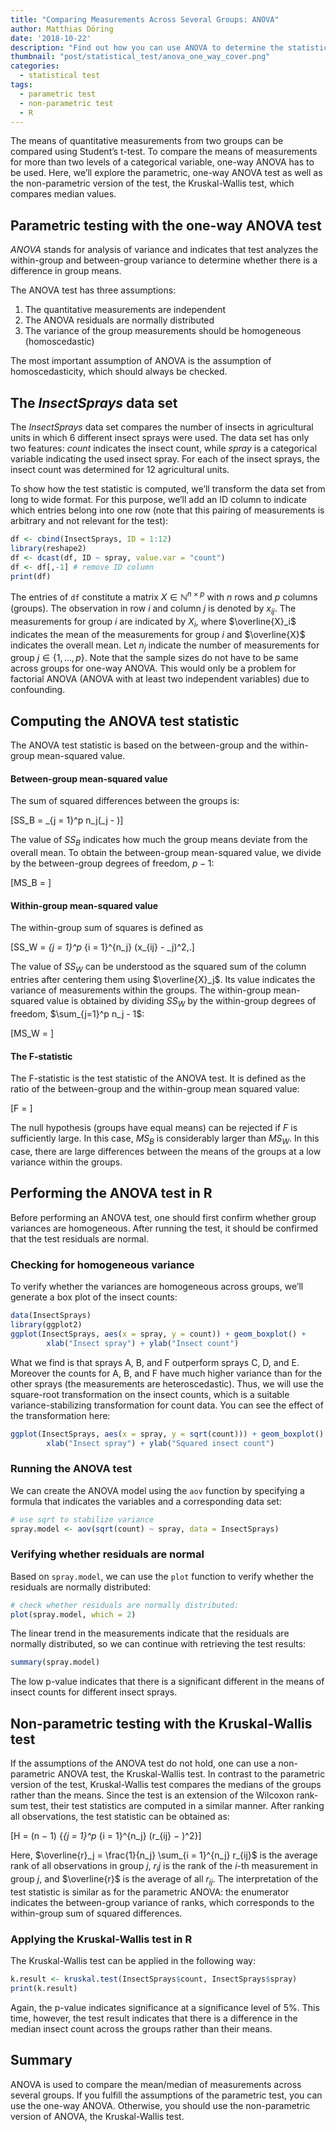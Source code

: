 ```yaml
---
title: "Comparing Measurements Across Several Groups: ANOVA"
author: Matthias Döring
date: '2018-10-22'
description: "Find out how you can use ANOVA to determine the statistical significance of multiple quantitative variables using R."
thumbnail: "post/statistical_test/anova_one_way_cover.png"
categories:
  - statistical test
tags:
  - parametric test
  - non-parametric test
  - R
---
```

The means of quantitative measurements from two groups can be compared using Student's t-test. To compare the means of measurements for more than two levels of a categorical variable, one-way ANOVA has to be used. Here, we'll explore the parametric, one-way ANOVA test as well as the non-parametric version of the test, the Kruskal-Wallis test, which compares median values.
<!--more-->

## Parametric testing with the one-way ANOVA test

*ANOVA* stands for analysis of variance and indicates that test analyzes the within-group and between-group variance to determine whether there is a difference in group means.

The ANOVA test has three assumptions:

1. The quantitative measurements are independent
2. The ANOVA residuals are normally distributed
3. The variance of the group measurements should be homogeneous (homoscedastic)
   
The most important assumption of ANOVA is the assumption of homoscedasticity, which should always be checked.

## The *InsectSprays* data set

The *InsectSprays* data set compares the number of insects in agricultural units in which 6 different insect sprays were used. The data set has only two features: *count* indicates the insect count, while *spray* is a categorical variable indicating the used insect spray. For each of the insect sprays, the insect count was determined for 12 agricultural units. 

To show how the test statistic is computed, we'll transform the data set from long to wide format. For this purpose, we'll add an ID column to indicate which entries belong into one row (note that this pairing of measurements is arbitrary and not relevant for the test):

```r
df <- cbind(InsectSprays, ID = 1:12)
library(reshape2)
df <- dcast(df, ID ~ spray, value.var = "count")
df <- df[,-1] # remove ID column
print(df)
```

The entries of `df` constitute a matrix $X \in \mathbb{N}^{n \times p}$ with $n$ rows and $p$ columns (groups). The observation in row $i$ and column $j$ is denoted by $x_{ij}$. The measurements for group $i$ are indicated by $X_i$, where $\overline{X}_i$ indicates the mean of the measurements for group $i$ and $\overline{X}$ indicates the overall mean. Let $n_j$ indicate the number of measurements for group $j \in \{1, \ldots, p\}$. Note that the sample sizes do not have to be same
across groups for one-way ANOVA. This would only be a problem for factorial ANOVA (ANOVA with at least two independent variables) due to confounding.

## Computing the ANOVA test statistic

The ANOVA test statistic is based on the between-group and the within-group mean-squared value.

#### Between-group mean-squared value

The sum of squared differences between the groups is:

\[SS_B = \sum_{j = 1}^p n_j(\overline{X}_j - \overline{X})\]

The value of $SS_B$ indicates how much the group means deviate from the overall mean. To obtain the between-group mean-squared value, we divide by the between-group degrees of freedom, $p-1$:

\[MS_B = \frac{SS_B}{p-1}\]

#### Within-group mean-squared value

The within-group sum of squares is defined as

\[SS_W = \sum_{j = 1}^p \sum_{i = 1}^{n_j} (x_{ij} - \overline{X}_j)^2\,.\]

The value of $SS_W$ can be understood as the squared sum of the column entries after centering them using $\overline{X}_j$. Its value indicates the variance of measurements within the groups. The within-group mean-squared value is obtained by dividing $SS_W$ by the within-group degrees of freedom, $\sum_{j=1}^p n_j - 1$:

\[MS_W = \frac{SS_W}{\sum_{j=1}^p n_j - 1}\]

#### The F-statistic

The F-statistic is the test statistic of the ANOVA test. It is defined as the ratio of the between-group and the within-group mean squared value:

\[F = \frac{MS_B}{MS_{W}}\]

The null hypothesis (groups have equal means) can be rejected if $F$ is sufficiently large. In this case, $MS_B$ is considerably larger than $MS_W$. In this case, there are large differences between the means of the groups at a low variance within the groups. 

## Performing the ANOVA test in R

Before performing an ANOVA test, one should first confirm whether group variances are homogeneous. After running the test, it should be confirmed that the test residuals are normal.

### Checking for homogeneous variance

To verify whether the variances are homogeneous across groups, we'll generate a box plot of the insect counts:

```r
data(InsectSprays)
library(ggplot2)
ggplot(InsectSprays, aes(x = spray, y = count)) + geom_boxplot() +
        xlab("Insect spray") + ylab("Insect count")
```

What we find is that sprays A, B, and F outperform sprays C, D, and E. Moreover the counts for A, B, and F have much higher variance than for the other sprays (the measurements are heteroscedastic). Thus, we will use the square-root transformation on the insect counts, which is a suitable variance-stabilizing transformation for count data. You can see the effect of the transformation here:

```r
ggplot(InsectSprays, aes(x = spray, y = sqrt(count))) + geom_boxplot() +
        xlab("Insect spray") + ylab("Squared insect count")
```

### Running the ANOVA test

We can create the ANOVA model using the `aov` function by specifying a formula that indicates the variables and a corresponding data set: 

```r
# use sqrt to stabilize variance
spray.model <- aov(sqrt(count) ~ spray, data = InsectSprays)
```

### Verifying whether residuals are normal

Based on `spray.model`, we can use the `plot` function to verify whether the residuals are normally distributed:

```r
# check whether residuals are normally distributed:
plot(spray.model, which = 2)
```

The linear trend in the measurements indicate that the residuals are normally distributed, so we can continue with retrieving the test results:

```r
summary(spray.model)
```

The low p-value indicates that there is a significant different in the means of insect counts for different insect sprays.

## Non-parametric testing with the Kruskal-Wallis test
If the assumptions of the ANOVA test do not hold, one can use a non-parametric ANOVA test, the Kruskal-Wallis test. In contrast to the parametric version of the test, Kruskal-Wallis test compares the medians of the groups rather than the means. Since the test is an extension of the Wilcoxon rank-sum test, their test statistics are computed in a similar manner. After ranking all
observations, the test statistic can be obtained as:

\[H = (n − 1) \frac{\sum_{j = 1}^{p} n_j (\overline{r}_j - \overline{r})^2}
                {\sum_{j = 1}^p \sum_{i = 1}^{n_j} (r_{ij} − \overline{r})^2}\]

Here, $\overline{r}_j = \frac{1}{n_j} \sum_{i = 1}^{n_j} r_{ij}$ is the average rank of all observations in group $j$, $r_ij$ is the rank of the $i$-th measurement in group $j$, and $\overline{r}$ is the average of all $r_{ij}$. The interpretation of the test statistic is similar as for the parametric ANOVA: the enumerator indicates the between-group variance of ranks, which corresponds to the within-group sum of squared differences.

### Applying the Kruskal-Wallis test in R

The Kruskal-Wallis test can be applied in the following way:

```r
k.result <- kruskal.test(InsectSprays$count, InsectSprays$spray)
print(k.result)
```

Again, the p-value indicates significance at a significance level of 5%. This time, however, the test result indicates that there is a difference in the median insect count across the groups rather than their means.

## Summary
ANOVA is used to compare the mean/median of measurements across several groups. If you fulfill the assumptions of the parametric test, you can use the one-way ANOVA. Otherwise, you should use the non-parametric version of ANOVA, the Kruskal-Wallis test.
